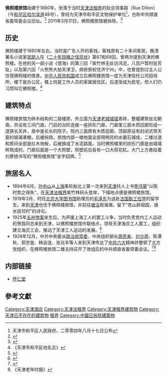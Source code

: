 '''佛照楼旅馆'''始建于1880年，坐落于当时[[天津法租界|天津法租界]]的狄总领事路〔Rue Dillon〕（今[[和平区_(天津市)|和平区]][[哈尔滨道|哈尔滨道]]48号），曾经为天津市和平区文物保护单位<ref>天津市和平区人民政府，二零零四年八月十七日公布</ref>，也称中共顺直省委常委会议旧址。<ref>{{Cite web |url=http://pic.people.com.cn/GB/31655/9407870.html |title=天津百多年佛照楼即将被拆除 |accessdate=2010-10-20 |archive-date=2018-10-01 |archive-url=https://web.archive.org/web/20181001171033/http://pic.people.com.cn/GB/31655/9407870.html |dead-url=no }}</ref> 2011年3月31日，佛照楼旅馆被拆除。<ref>{{Cite web |url=http://www.tianjinwe.com/tianjin/csbq/201103/t20110331_3487655.html |title=原佛照楼旅馆山墙开始拆除 |accessdate=2011-04-02 |archive-date=2016-03-04 |archive-url=https://web.archive.org/web/20160304112411/http://www.tianjinwe.com/tianjin/csbq/201103/t20110331_3487655.html |dead-url=no }}</ref>

== 历史 ==
佛照楼建于1880年左右，当时是广东人开的客栈，客栈原有二十多间客房。晚清著名小说家[[吴趼人|吴趼人]]在《[[二十年目睹之怪现状|二十年目睹之怪现状]]》第67和69回，曾两次提到天津的佛照楼。在他的另一部小说《恨海》的第三回「紫竹林无处访鸿泥，八百户暂时驻芳趾」以及第六回「火熊熊大劫天津卫，病恹恹权住济宁州」中，也曾提到过主人公住宿佛照楼的情景。[[中华人民共和国|中华人民共和国]]成立后佛照楼旅馆一度为天津信托公司招待所，楼下是办公区，楼上则是工作人员的家属居住区。后逐渐成为民宅，但人们仍习惯叫它佛照楼。<ref>《天津市和平区地名志》</ref>

== 建筑特点 ==
佛照楼旅馆为砖木结构的二层楼房，外立面为[[天津老城|天津老城]][[城墙|城墙]]青砖，整幢建筑坐北朝南，共设有三间门面，门前的台阶连接一座拱形门廊，门廊里三面木质回廊形成一道狭长天井，居中是长长的院子。院内三面原有木质迴廊，顶部原设有封闭式带天窗的玻璃罩棚，后被拆除。旅馆内部一楼地面全部用明亮的水磨石铺成，二楼过道和房间全部是红木地板，后被换成了水泥路面。当时佛照楼里的拱形门廊是由城墙砖筑成的，门廊后面是一个大照壁，照壁前后各有一口大荷花缸。大门上方悬挂着刘萝扬书写的“佛照楼旅馆”金字招牌。<ref>{{Cite web |url=http://news.163.com/09/0602/15/5AQHMC29000120GR.html |title=120多年老客栈即将拆迁 百年佛照楼告别历史 |access-date=2010-10-20 |archive-url=https://web.archive.org/web/20181004165252/http://news.163.com/09/0602/15/5AQHMC29000120GR.html |archive-date=2018-10-04 |dead-url=yes }}</ref>

== 旅居名人 ==
*1894年6月，[[孙中山|孙中山]]从[[上海|上海]]乘轮船北上第一次来到[[天津|天津]]托人上书[[李鸿章|李鸿章]]“以陈时势之得失”，在[[天津法租界|天津法租界]]紫竹林码头登岸，下榻地点便是佛照楼旅馆。
*1919年3月，时任[[北京大学图书馆|北京大学图书馆]]助理员的[[毛泽东|毛泽东]]为送赴[[法国|法国]][[勤工俭学|勤工俭学]]的留学生，来到[[天津|天津]]也住于佛照楼旅馆，并前往[[塘沽|塘沽]]观海潮，留下“苍山辞祖国，溺水投邻村”的诗句。
*1925年[[五卅惨案|五卅惨案]]发生后，为声援上海工人的罢工斗争，当时负责党内工人运动的贺昌同志来到天津，以佛照楼旅馆作联络点，领导天津海员工人罢工，组织建立海员工会，推动了天津工人运动的发展。<ref>{{Cite web |url=http://www.zgtjls.com/system/2009/01/05/010019363.shtml |title=佛照楼旅馆 |access-date=2010-10-20 |archive-url=https://web.archive.org/web/20100421234129/http://www.zgtjls.com/system/2009/01/05/010019363.shtml |archive-date=2010-04-21 |dead-url=yes }}</ref>
*1928年12月，中共中央委派[[政治局常委|政治局常委]]、中央组织部长[[周恩来|周恩来]]、[[刘少奇|刘少奇]]、陈潭秋、郭宗鉴、韩会连、张兆丰等人来到天津传达了[[中共六大|中共六大]]精神并整顿了北方党组织，在佛照楼旅馆二楼主持召开了改组后的中共顺直省委常委会议。<ref>{{Cite web |url=http://news.sohu.com/20070522/n250161780.shtml |title=老城青砖砌成世纪旅馆 百年佛照楼曾住伟人 |accessdate=2010-10-20 |archive-date=2018-10-07 |archive-url=https://web.archive.org/web/20181007230700/http://news.sohu.com/20070522/n250161780.shtml |dead-url=no }}</ref><ref>《天津老年时报》</ref>

== 内部链接 ==
*[[怀仁堂|怀仁堂]]

==參考文獻==
{{Reflist}}

[[Category:天津酒店|Category:天津酒店]]
[[Category:天津法租界|Category:天津法租界]]
[[Category:天津租界建筑物|Category:天津租界建筑物]]
[[Category:天津已不存在的建筑物|Category:天津已不存在的建筑物]]
[[Category:中国近代建筑|租界]]
[[Category:中國已拆除建築物|Category:中國已拆除建築物]]